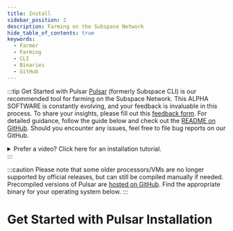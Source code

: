```yaml
---
title: Install
sidebar_position: 2
description: Farming on the Subspace Network
hide_table_of_contents: true
keywords:
  - Farmer
  - Farming
  - CLI
  - Binaries
  - GitHub
---
```





:::tip Get Started with Pulsar
[Pulsar](https://github.com/subspace/pulsar) (formerly Subspace CLI) is our recommended tool for farming on the Subspace Network. This ALPHA SOFTWARE is constantly evolving, and your feedback is invaluable in this process. To share your insights, please fill out this [feedback form](https://c6gxctjlh68.typeform.com/to/Ks4Y16Fo). For detailed guidance, follow the guide below and check out the [README on GitHub](https://github.com/subspace/pulsar/blob/main/README.md). Should you encounter any issues, feel free to file bug reports on our GitHub.

<details>
  <summary>Prefer a video? Click here for an installation tutorial.</summary>
  <iframe width="560" height="315" src="https://www.youtube.com/embed/h1-CX7lGl2w" title="YouTube video player" frameborder="0" allow="accelerometer; autoplay; clipboard-write; encrypted-media; gyroscope; picture-in-picture; web-share" allowfullscreen></iframe>
</details>
:::

:::caution
Please note that some older processors/VMs are no longer supported by official releases, but can still be compiled manually if needed. Precompiled versions of Pulsar are [hosted on GitHub](https://github.com/subspace/pulsar/releases). Find the appropriate binary for your operating system below.
:::

# Get Started with Pulsar Installation

<Tabs groupId="OS">

<TabItem value="windows" label="🖼️ Windows" default>
<WindowsGuide />
</TabItem>

<TabItem value="macos" label="🍎macOS" default>
<MacosGuide />
</TabItem>

<TabItem value="linux" label="🐧Ubuntu">
<LinuxGuide />
</TabItem>

</Tabs>
